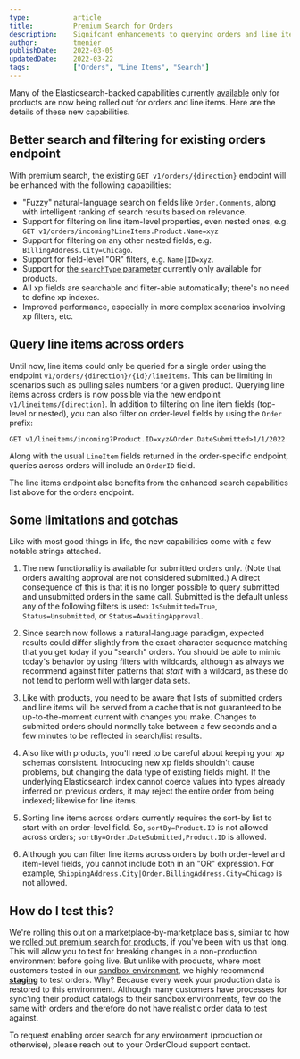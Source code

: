 ```yaml
---
type:           article
title:          Premium Search for Orders
description:    Signifcant enhancements to querying orders and line items.
author:         tmenier
publishDate:    2022-03-05
updatedDate:    2022-03-22
tags:           ["Orders", "Line Items", "Search"]
---
```


Many of the Elasticsearch-backed capabilities currently [available](https://ordercloud.io/knowledge-base/introducing-premium-search) only for products are now being rolled out for orders and line items. Here are the details of these new capabilities.

## Better search and filtering for existing orders endpoint

With premium search, the existing `GET v1/orders/{direction}` endpoint will be enhanced with the following capabilities:

- "Fuzzy" natural-language search on fields like `Order.Comments`, along with intelligent ranking of search results based on relevance.
- Support for filtering on line item-level properties, even nested ones, e.g. `GET v1/orders/incoming?LineItems.Product.Name=xyz`
- Support for filtering on any other nested fields, e.g. `BillingAddress.City=Chicago`.
- Support for field-level "OR" filters, e.g. `Name|ID=xyz`.
- Support for [the `searchType` parameter](https://ordercloud.io/knowledge-base/new-for-premium-search#new-searchtype-parameter) currently only available for products.
- All xp fields are searchable and filter-able automatically; there's no need to define xp indexes.
- Improved performance, especially in more complex scenarios involving xp filters, etc.

## Query line items across orders

Until now, line items could only be queried for a single order using the endpoint `v1/orders/{direction}/{id}/lineitems`. This can be limiting in scenarios such as pulling sales numbers for a given product. Querying line items across orders is now possible via the new endpoint `v1/lineitems/{direction}`. In addition to filtering on line item fields (top-level or nested), you can also filter on order-level fields by using the `Order` prefix:

`GET v1/lineitems/incoming?Product.ID=xyz&Order.DateSubmitted>1/1/2022`

Along with the usual `LineItem` fields returned in the order-specific endpoint, queries across orders will include an `OrderID` field.

The line items endpoint also benefits from the enhanced search capabilities list above for the orders endpoint.

## Some limitations and gotchas

Like with most good things in life, the new capabilities come with a few notable strings attached.

1. The new functionality is available for submitted orders only. (Note that orders awaiting approval are not considered submitted.) A direct consequence of this is that it is no longer possible to query submitted and unsubmitted orders in the same call. Submitted is the default unless any of the following filters is used: `IsSubmitted=True`, `Status=Unsubmitted`, or `Status=AwaitingApproval`.

2. Since search now follows a natural-language paradigm, expected results could differ slightly from the exact character sequence matching that you get today if you "search" orders. You should be able to mimic today's behavior by using filters with wildcards, although as always we recommend against filter patterns that _start_ with a wildcard, as these do not tend to perform well with larger data sets.

3. Like with products, you need to be aware that lists of submitted orders and line items will be served from a cache that is not guaranteed to be up-to-the-moment current with changes you make. Changes to submitted orders should normally take between a few seconds and a few minutes to be reflected in search/list results.

4. Also like with products, you'll need to be careful about keeping your xp schemas consistent. Introducing new xp fields shouldn't cause problems, but changing the data type of existing fields might. If the underlying Elasticsearch index cannot coerce values into types already inferred on previous orders, it may reject the entire order from being indexed; likewise for line items.

5. Sorting line items across orders currently requires the sort-by list to start with an order-level field. So, `sortBy=Product.ID` is not allowed across orders; `sortBy=Order.DateSubmitted,Product.ID` is allowed.

6. Although you can filter line items across orders by both order-level and item-level fields, you cannot include both in an "OR" expression. For example, `ShippingAddress.City|Order.BillingAddress.City=Chicago` is not allowed.

## How do I test this?

We're rolling this out on a marketplace-by-marketplace basis, similar to how we [rolled out premium search for products](https://ordercloud.io/knowledge-base/introducing-premium-search), if you've been with us that long. This will allow you to test for breaking changes in a non-production environment before going live. But unlike with products, where most customers tested in our [sandbox environment](https://ordercloud.io/knowledge-base/ordercloud-environments#sandbox), we highly recommend [**staging**](https://ordercloud.io/knowledge-base/ordercloud-environments#staging) to test orders. Why? Because every week your production data is restored to this environment. Although many customers have processes for sync'ing their product catalogs to their sandbox environments, few do the same with orders and therefore do not have realistic order data to test against.

To request enabling order search for any environment (production or otherwise), please reach out to your OrderCloud support contact.
